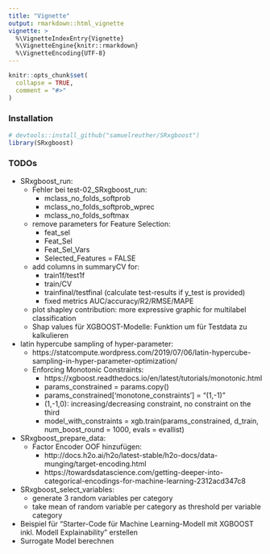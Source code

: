```yaml
---
title: "Vignette"
output: rmarkdown::html_vignette
vignette: >
  %\VignetteIndexEntry{Vignette}
  %\VignetteEngine{knitr::rmarkdown}
  %\VignetteEncoding{UTF-8}
---
```


```r
knitr::opts_chunk$set(
  collapse = TRUE,
  comment = "#>"
)
```


### Installation

```r
# devtools::install_github("samuelreuther/SRxgboost")
library(SRxgboost)
```


### TODOs

- SRxgboost_run:  
  - Fehler bei test-02_SRxgboost_run:  
    - mclass_no_folds_softprob  
    - mclass_no_folds_softprob_wprec  
    - mclass_no_folds_softmax  
  - remove parameters for Feature Selection:  
    - feat_sel  
    - Feat_Sel  
    - Feat_Sel_Vars  
    - Selected_Features = FALSE  
  - add columns in summaryCV for:  
    - train1f/test1f  
    - train/CV  
    - trainfinal/testfinal (calculate test-results if y_test is provided)  
    - fixed metrics AUC/accuracy/R2/RMSE/MAPE  
  - plot shapley contribution: more expressive graphic for multilabel classification  
  - Shap values für XGBOOST-Modelle: Funktion um für Testdata zu kalkulieren  
- latin hypercube sampling of hyper-parameter:  
  - https://statcompute.wordpress.com/2019/07/06/latin-hypercube-sampling-in-hyper-parameter-optimization/  
  - Enforcing Monotonic Constraints:  
    - https://xgboost.readthedocs.io/en/latest/tutorials/monotonic.html  
    - params_constrained = params.copy()  
    - params_constrained['monotone_constraints'] = "(1,-1)"  
    - (1,-1,0): increasing/decreasing constraint, no constraint on the third  
    - model_with_constraints = xgb.train(params_constrained, d_train,  
                                         num_boost_round = 1000, evals = evallist)  
- SRxgboost_prepare_data:  
  - Factor Encoder OOF hinzufügen:  
    - http://docs.h2o.ai/h2o/latest-stable/h2o-docs/data-munging/target-encoding.html  
    - https://towardsdatascience.com/getting-deeper-into-categorical-encodings-for-machine-learning-2312acd347c8  
- SRxgboost_select_variables:  
  - generate 3 random variables per category  
  - take mean of random variable per category as threshold per variable category  
- Beispiel für "Starter-Code für Machine Learning-Modell mit XGBOOST inkl. Modell Explainability" erstellen  
- Surrogate Model berechnen

